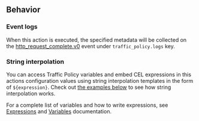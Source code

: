## Behavior

### Event logs

When this action is executed, the specified metadata will be collected on the 
[http_request_complete.v0](/obs/reference/#http_request_completev0) event
under `traffic_policy.logs` key.

### String interpolation

You can access Traffic Policy variables and embed CEL expressions in this
actions configuration values using string interpolation templates in the form of 
`${expression}`. Check out [the examples below](#examples) to see how 
string interpolation works.

For a complete list of variables and how to write expressions, see 
[Expressions](/http/traffic-policy/expressions/variables/) and 
[Variables](/http/traffic-policy/expressions/) documentation.